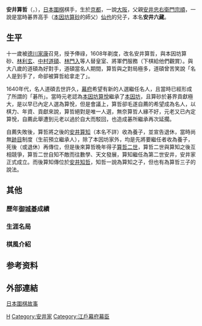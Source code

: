 {{about|的是[[日本|日本]][[圍棋四大家|圍棋四大家]]之一[[安井家|安井家]]的第一世家督|同名棋士安井算哲，為其之子，後來成為日本有名的天文家|算哲二世}}
'''安井算哲'''（{{jpn|j=安井 算哲|hg=やすい さんてつ|rm=Yasui Santesu}}，{{bd|1590年||1652年|catIdx=H}}），[[日本|日本]][[圍棋|圍棋]]棋手，生於[[京都|京都]]，一說[[大阪市|大阪]]，父親[[安井忠右衛門宗順|安井忠右衛門宗順]]，一說是當時碁界高手（[[第一世本因坊算砂|本因坊算砂]]的師父）[[仙也|仙也]]的兒子，本名'''安井六藏'''。

==生平==
十一歲被[[德川家康|德川家康]]召見，授予俸祿，1608年剃度，改名安井算哲，與本因坊算砂、[[林利玄|林利玄]]、[[中村道碩|中村道碩]]、[[第一世林門入齋|林門入]]等人替皇室、將軍們服務（下棋給他們觀賞）。與大八歲的道碩為好對手，道碩當名人期間，算哲與之對局極多，道碩曾苦笑說「名人是到手了，命卻被算哲給拿走了」。

1640年代，名人道碩去世許久，[[幕府|幕府]]希望有新的人選繼任名人，且當時已經形成了所謂的「碁所」。當時元老認為[[第二世本因坊算悅|本因坊算悅]]繼承了[[本因坊家|本因坊]]，且算砂於碁界貢獻極大，是以早已內定人選為算悅，但是會議上，算哲卻毛遂自薦的希望成為名人，以棋力、年資、貢獻來說，算哲絕對是唯一人選，無奈算哲人緣不好，元老又已內定算悅，自薦此舉遭到元老以過於自大而駁回，也造成碁所繼承再次延擱。

自薦失敗後，算哲將之後的[[第二世安井算知|安井算知]]（本名不詳）收為養子，並宣告退休，當時尚無[[跡目|跡目]]制度（生前預立繼承人），除了本因坊家外，均是先將要繼任者收為養子，死後（或退休）再傳位，但是後來算哲晚年得子[[澀川春海|算哲二世]]，算哲二世與算知之後互相競爭，算哲二世自知不敵而往數學、天文發展，算知繼任為第二世安井，安井家正式成立。而後算知傳位於[[安井知哲|安井知哲]]，知哲一說為算知之子，但也有為算哲三子的說法。

==其他==
===歷年[[御城棋|御城碁]]成績===
===生涯名局===
===棋風介紹===
==参考资料==
{{reflist}}

== 外部連結 ==
[https://web.archive.org/web/20150418000611/http://www.flygo.net/history/jhistory/jhistory_index.html 日本圍棋故事]

{{安井家}}

[[Category:江戶時代圍棋棋手|H]]
[[Category:安井家|Category:安井家]]
[[Category:江戶幕府幕臣|Category:江戶幕府幕臣]]
